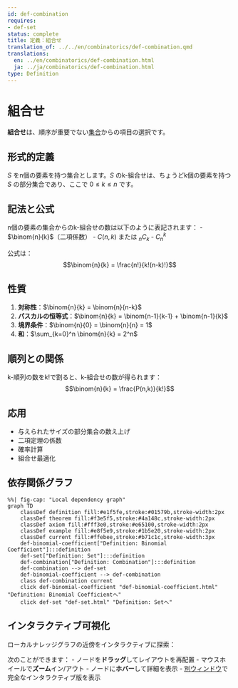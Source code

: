 ```yaml
---
id: def-combination
requires:
- def-set
status: complete
title: 定義：組合せ
translation_of: ../../en/combinatorics/def-combination.qmd
translations:
  en: ../en/combinatorics/def-combination.html
  ja: ../ja/combinatorics/def-combination.html
type: Definition
---
```


# 組合せ {#def-combination}

**組合せ**は、順序が重要でない[集合](../logic-set-theory/def-set.qmd)からの項目の選択です。

## 形式的定義

$S$ をn個の要素を持つ集合とします。$S$ のk-組合せは、ちょうどk個の要素を持つ $S$ の部分集合であり、ここで $0 \leq k \leq n$ です。

## 記法と公式

n個の要素の集合からのk-組合せの数は以下のように表記されます：
- $\binom{n}{k}$（二項係数）
- $C(n,k)$ または $_nC_k$
- $C_n^k$

公式は：
$$\binom{n}{k} = \frac{n!}{k!(n-k)!}$$

## 性質

1. **対称性**：$\binom{n}{k} = \binom{n}{n-k}$
2. **パスカルの恒等式**：$\binom{n}{k} = \binom{n-1}{k-1} + \binom{n-1}{k}$
3. **境界条件**：$\binom{n}{0} = \binom{n}{n} = 1$
4. **和**：$\sum_{k=0}^n \binom{n}{k} = 2^n$

## 順列との関係

k-順列の数をk!で割ると、k-組合せの数が得られます：
$$\binom{n}{k} = \frac{P(n,k)}{k!}$$

## 応用

- 与えられたサイズの部分集合の数え上げ
- 二項定理の係数
- 確率計算
- 組合せ最適化

## 依存関係グラフ

```mermaid
%%| fig-cap: "Local dependency graph"
graph TD
    classDef definition fill:#e1f5fe,stroke:#01579b,stroke-width:2px
    classDef theorem fill:#f3e5f5,stroke:#4a148c,stroke-width:2px
    classDef axiom fill:#fff3e0,stroke:#e65100,stroke-width:2px
    classDef example fill:#e8f5e9,stroke:#1b5e20,stroke-width:2px
    classDef current fill:#ffebee,stroke:#b71c1c,stroke-width:3px
    def-binomial-coefficient["Definition: Binomial Coefficient"]:::definition
    def-set["Definition: Set"]:::definition
    def-combination["Definition: Combination"]:::definition
    def-combination --> def-set
    def-binomial-coefficient --> def-combination
    class def-combination current
    click def-binomial-coefficient "def-binomial-coefficient.html" "Definition: Binomial Coefficientへ"
    click def-set "def-set.html" "Definition: Setへ"
```

## インタラクティブ可視化

ローカルナレッジグラフの近傍をインタラクティブに探索：

::: {.graph-viz data-id="def-combination" data-width="700" data-height="500"}
:::

次のことができます：
- ノードを**ドラッグ**してレイアウトを再配置
- マウスホイールで**ズーム**イン/アウト
- ノードに**ホバー**して詳細を表示
- [別ウィンドウ](../../output/interactive/def-combination.html){target="_blank"}で完全なインタラクティブ版を表示
